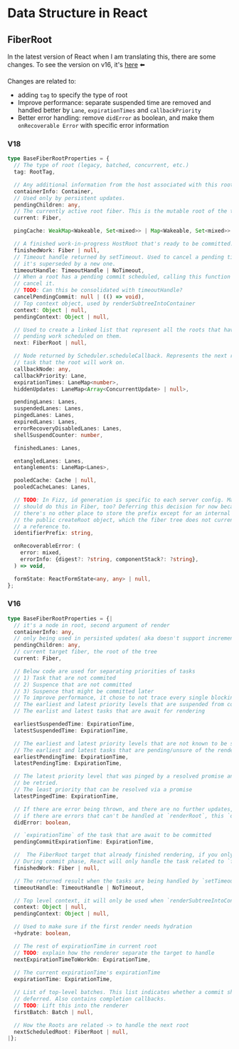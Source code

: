 # Data Structure in React

## FiberRoot
In the latest version of React when I am translating this, there are some changes. To see the version on v16, it's <a className="underline decoration text-blue-400" href="#V16">here</a> ⬅️

Changes are related to: 
- adding `tag` to specify the type of root 
- Improve performance: separate suspended time are removed and handled better by `Lane`, `expirationTimes` and `callbackPriority`
- Better error handling: remove `didError` as boolean, and make them `onRecoverable Error` with specific error information

### V18
```typescript
type BaseFiberRootProperties = {
  // The type of root (legacy, batched, concurrent, etc.)
  tag: RootTag,

  // Any additional information from the host associated with this root.
  containerInfo: Container,
  // Used only by persistent updates.
  pendingChildren: any,
  // The currently active root fiber. This is the mutable root of the tree.
  current: Fiber,

  pingCache: WeakMap<Wakeable, Set<mixed>> | Map<Wakeable, Set<mixed>> | null,

  // A finished work-in-progress HostRoot that's ready to be committed.
  finishedWork: Fiber | null,
  // Timeout handle returned by setTimeout. Used to cancel a pending timeout, if
  // it's superseded by a new one.
  timeoutHandle: TimeoutHandle | NoTimeout,
  // When a root has a pending commit scheduled, calling this function will
  // cancel it.
  // TODO: Can this be consolidated with timeoutHandle?
  cancelPendingCommit: null | (() => void),
  // Top context object, used by renderSubtreeIntoContainer
  context: Object | null,
  pendingContext: Object | null,

  // Used to create a linked list that represent all the roots that have
  // pending work scheduled on them.
  next: FiberRoot | null,

  // Node returned by Scheduler.scheduleCallback. Represents the next rendering
  // task that the root will work on.
  callbackNode: any,
  callbackPriority: Lane,
  expirationTimes: LaneMap<number>,
  hiddenUpdates: LaneMap<Array<ConcurrentUpdate> | null>,

  pendingLanes: Lanes,
  suspendedLanes: Lanes,
  pingedLanes: Lanes,
  expiredLanes: Lanes,
  errorRecoveryDisabledLanes: Lanes,
  shellSuspendCounter: number,

  finishedLanes: Lanes,

  entangledLanes: Lanes,
  entanglements: LaneMap<Lanes>,

  pooledCache: Cache | null,
  pooledCacheLanes: Lanes,

  // TODO: In Fizz, id generation is specific to each server config. Maybe we
  // should do this in Fiber, too? Deferring this decision for now because
  // there's no other place to store the prefix except for an internal field on
  // the public createRoot object, which the fiber tree does not currently have
  // a reference to.
  identifierPrefix: string,

  onRecoverableError: (
    error: mixed,
    errorInfo: {digest?: ?string, componentStack?: ?string},
  ) => void,

  formState: ReactFormState<any, any> | null,
};

```
### V16 
```typescript
type BaseFiberRootProperties = {|
  // it's a node in root, second argument of render
  containerInfo: any,
  // only being used in persisted updates( aka doesn't support incremental updates), neither used in react-dom
  pendingChildren: any,
  // current target fiber, the root of the tree
  current: Fiber,

  // Below code are used for separating priorities of tasks 
  // 1) Task that are not commited
  // 2) Suspence that are not committed
  // 3) Suspence that might be committed later
  // To improve performance, it chose to not trace every single blocking registration 
  // The earliest and latest priority levels that are suspended from committing.
  // The earlist and latest tasks that are await for rendering

  earliestSuspendedTime: ExpirationTime,
  latestSuspendedTime: ExpirationTime,

  // The earliest and latest priority levels that are not known to be suspended.
  // The earliest and latest tasks that are pending/unsure of the render（The initial state of all the tasks when they come in）
  earliestPendingTime: ExpirationTime,
  latestPendingTime: ExpirationTime,

  // The latest priority level that was pinged by a resolved promise and can
  // be retried.
  // The least priority that can be resolved via a promise
  latestPingedTime: ExpirationTime,

  // If there are error being thrown, and there are no further updates, it will try to rendering from the start before handling the error 
  // if there are errors that can't be handled at `renderRoot`, this `didError` will be marked as `true` 
  didError: boolean,

  // `expirationTime` of the task that are await to be committed 
  pendingCommitExpirationTime: ExpirationTime,

  //  The FiberRoot target that already finished rendering, if you only have one root, then it will always be the fiber in this Root, or it is null 
  // During commit phase, React will only handle the task related to `finishedWord`
  finishedWork: Fiber | null,

  // The returned result when the tasks are being handled by `setTimeout`, when there is a next new task it will trigger the timeout yet to be cleaned up
  timeoutHandle: TimeoutHandle | NoTimeout,

  // Top level context, it will only be used when `renderSubtreeIntoContainer` 
  context: Object | null,
  pendingContext: Object | null,

  // Used to make sure if the first render needs hydration
  +hydrate: boolean,

  // The rest of expirationTime in current root
  // TODO: explain how the renderer separate the target to handle
  nextExpirationTimeToWorkOn: ExpirationTime,
  
  // The current expirationTime's expirationTime
  expirationTime: ExpirationTime,

  // List of top-level batches. This list indicates whether a commit should be
  // deferred. Also contains completion callbacks.
  // TODO: Lift this into the renderer
  firstBatch: Batch | null,

  // How the Roots are related -> to handle the next root
  nextScheduledRoot: FiberRoot | null,
|};
```
